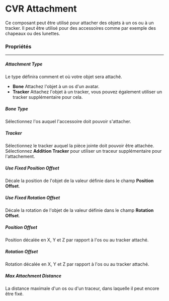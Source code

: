 # CVR Attachment

Ce composant peut être utilisé pour attacher des objets à un os ou à un tracker. Il peut être utilisé pour des accessoires comme par exemple des chapeaux ou des lunettes.

### Propriétés
<hr />

##### Attachment Type

Le type définira comment et où votre objet sera attaché.

* **Bone** Attachez l'objet à un os d'un avatar.
* **Tracker** Attachez l'objet à un tracker, vous pouvez également utiliser un tracker supplémentaire pour cela.

##### Bone Type

Sélectionnez l'os auquel l'accessoire doit pouvoir s'attacher.

##### Tracker

Sélectionnez le tracker auquel la pièce jointe doit pouvoir être attachée.  
Sélectionnez **Addition Tracker** pour utiliser un traceur supplémentaire pour l'attachement.

##### Use Fixed Position Offset

Décale la position de l'objet de la valeur définie dans le champ **Position Offset**.

##### Use Fixed Rotation Offset

Décale la rotation de l'objet de la valeur définie dans le champ **Rotation Offset**.

##### Position Offset

Position décalée en X, Y et Z par rapport à l'os ou au tracker attaché.

##### Rotation Offset

Rotation décalée en X, Y et Z par rapport à l'os ou au tracker attaché.

##### Max Attachment Distance

La distance maximale d'un os ou d'un traceur, dans laquelle il peut encore être fixé.